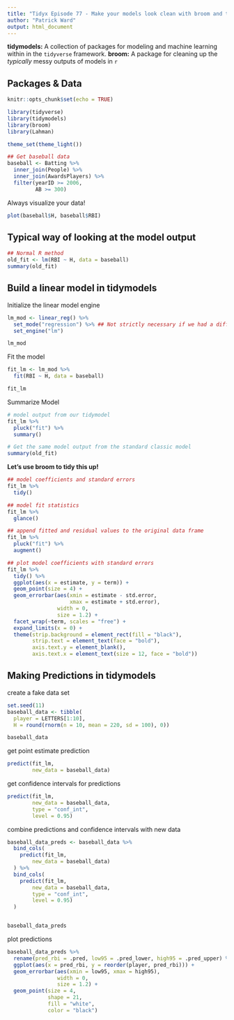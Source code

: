 ```yaml
---
title: "Tidyx Episode 77 - Make your models look clean with broom and tidymodels"
author: "Patrick Ward"
output: html_document
---
```


**tidymodels:** A collection of packages for modeling and machine learning within in the `tidyverse` framework.
**broom:** A package for cleaning up the *typically* messy outputs of models in `r`


## Packages & Data

```r
knitr::opts_chunk$set(echo = TRUE)

library(tidyverse)
library(tidymodels)
library(broom)
library(Lahman)

theme_set(theme_light())

## Get baseball data
baseball <- Batting %>%
  inner_join(People) %>%
  inner_join(AwardsPlayers) %>%
  filter(yearID >= 2006,
         AB >= 300)

```


Always visualize your data!

```r

plot(baseball$H, baseball$RBI)

```

## Typical way of looking at the model output

```r
## Normal R method
old_fit <- lm(RBI ~ H, data = baseball)
summary(old_fit)
```

## Build a linear model in tidymodels

Initialize the linear model engine


```r

lm_mod <- linear_reg() %>% 
  set_mode("regression") %>% ## Not strictly necessary if we had a different model
  set_engine("lm") 

lm_mod

```


Fit the model

```r

fit_lm <- lm_mod %>%
  fit(RBI ~ H, data = baseball)

fit_lm
```

Summarize Model

```r
# model output from our tidymodel
fit_lm %>%
  pluck("fit") %>%
  summary()

# Get the same model output from the standard classic model
summary(old_fit)

```

**Let's use broom to tidy this up!**

```r
## model coefficients and standard errors
fit_lm %>%
  tidy()

## model fit statistics
fit_lm %>%
  glance()

## append fitted and residual values to the original data frame
fit_lm %>%
  pluck("fit") %>%
  augment()

## plot model coefficients with standard errors
fit_lm %>%
  tidy() %>%
  ggplot(aes(x = estimate, y = term)) +
  geom_point(size = 4) +
  geom_errorbar(aes(xmin = estimate - std.error,
                    xmax = estimate + std.error),
                width = 0,
                size = 1.2) +
  facet_wrap(~term, scales = "free") +
  expand_limits(x = 0) +
  theme(strip.background = element_rect(fill = "black"),
        strip.text = element_text(face = "bold"),
        axis.text.y = element_blank(),
        axis.text.x = element_text(size = 12, face = "bold"))
```


## Making Predictions in tidymodels

create a fake data set

```r

set.seed(11)
baseball_data <- tibble(
  player = LETTERS[1:10],
  H = round(rnorm(n = 10, mean = 220, sd = 100), 0))

baseball_data
```


get point estimate prediction

```r
predict(fit_lm, 
        new_data = baseball_data)
```


get confidence intervals for predictions

```r
predict(fit_lm, 
        new_data = baseball_data, 
        type = "conf_int",
        level = 0.95)
```


combine predictions and confidence intervals with new data

```r
baseball_data_preds <- baseball_data %>%
  bind_cols(
    predict(fit_lm, 
        new_data = baseball_data)
  ) %>%
  bind_cols(
    predict(fit_lm, 
        new_data = baseball_data, 
        type = "conf_int",
        level = 0.95)
  )


baseball_data_preds

```


plot predictions 


```r
baseball_data_preds %>%
  rename(pred_rbi = .pred, low95 = .pred_lower, high95 = .pred_upper) %>%
  ggplot(aes(x = pred_rbi, y = reorder(player, pred_rbi))) +
  geom_errorbar(aes(xmin = low95, xmax = high95),
                width = 0,
                size = 1.2) +
  geom_point(size = 4,
             shape = 21,
             fill = "white",
             color = "black")
```

